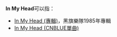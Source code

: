 '''In My Head'''可以指：

*[[In_My_Head_(專輯)|In My Head (專輯)]]，黑旗樂隊1985年專輯
*[[In_My_Head_(CNBLUE單曲)|In My Head (CNBLUE單曲)]]

{{消歧義|cat=非中文名稱消歧義}}